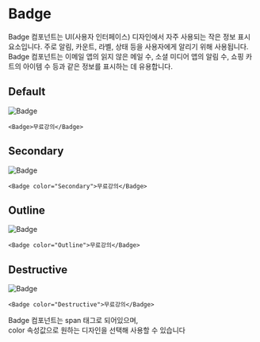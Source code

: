 
# Badge

Badge 컴포넌트는 UI(사용자 인터페이스) 디자인에서 자주 사용되는
작은 정보 표시 요소입니다. 주로 알림, 카운트, 라벨, 상태 등을 사용자에게
알리기 위해 사용됩니다. Badge 컴포넌트는 이메일 앱의 읽지 않은 메일 수,
소셜 미디어 앱의 알림 수, 쇼핑 카트의 아이템 수 등과 같은 정보를
표시하는 데 유용합니다.

## Default

<div
  style={{
    border: "0.5px solid gray",
    borderRadius: "8px",
    display: "flex",
    justifyContent: "center",
    alignItems: "center",
    padding: "32px",
  }}
>
  <Image src="/Badge/Default.svg" alt="Badge" width={80} height={80} />
</div>

```tsx
<Badge>무료강의</Badge>
```

## Secondary

<div
  style={{
    border: "0.5px solid gray",
    borderRadius: "8px",
    display: "flex",
    justifyContent: "center",
    alignItems: "center",
    padding: "32px",
  }}
>
  <Image src="/Badge/Secondary.svg" alt="Badge" width={80} height={80} />
</div>

```tsx
<Badge color="Secondary">무료강의</Badge>
```

## Outline

<div
  style={{
    border: "0.5px solid gray",
    borderRadius: "8px",
    display: "flex",
    justifyContent: "center",
    alignItems: "center",
    padding: "32px",
  }}
>
  <Image src="/Badge/Outline.svg" alt="Badge" width={80} height={80} />
</div>

```tsx
<Badge color="Outline">무료강의</Badge>
```

## Destructive

<div
  style={{
    border: "0.5px solid gray",
    borderRadius: "8px",
    display: "flex",
    justifyContent: "center",
    alignItems: "center",
    padding: "32px",
  }}
>
  <Image src="/Badge/Destructive.svg" alt="Badge" width={80} height={80} />
</div>

```tsx
<Badge color="Destructive">무료강의</Badge>
```

Badge 컴포넌트는 span 태그로 되어있으며, <br />
color 속성값으로 원하는 디자인을 선택해 사용할 수 있습니다
